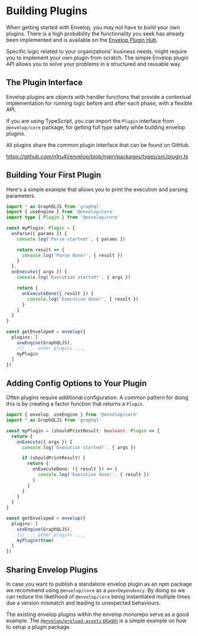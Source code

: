 # Building Plugins

When getting started with Envelop, you may not have to build your own plugins. There is a high probability the functionality you seek has already been implemented and is available on the [Envelop Plugin Hub](/plugins).

Specific logic related to your organizations' business needs, might require you to implement your own plugin from scratch. The simple Envelop plugin API allows you to solve your problems in a structured and reusable way.

## The Plugin Interface

Envelop plugins are objects with handler functions that provide a contextual implementation for running logic before and after each phase, with a flexible API.

If you are using TypeScript, you can import the `Plugin` interface from `@envelop/core` package, for getting full type safety while building envelop plugins.

All plugins share the common plugin interface that can be found on GitHub.

https://github.com/n1ru4l/envelop/blob/main/packages/types/src/plugin.ts

## Building Your First Plugin

Here's a simple example that allows you to print the execution and parsing parameters.

```ts
import * as GraphQLJS from 'graphql'
import { useEngine } from '@envelop/core'
import type { Plugin } from '@envelop/core'

const myPlugin: Plugin = {
  onParse({ params }) {
    console.log('Parse started!', { params })

    return result => {
      console.log('Parse done!', { result })
    }
  },
  onExecute({ args }) {
    console.log('Execution started!', { args })

    return {
      onExecuteDone({ result }) {
        console.log('Execution done!', { result })
      }
    }
  }
}

const getEnveloped = envelop({
  plugins: [
    useEngine(GraphQLJS),
    /// ... other plugins ...,
    myPlugin
  ]
})
```

## Adding Config Options to Your Plugin

Often plugins require additional configuration. A common pattern for doing this is by creating a factor function that returns a `Plugin`.

```ts
import { envelop, useEngine } from '@envelop/core'
import * as GraphQLJS from 'graphql'

const myPlugin = (shouldPrintResult: boolean): Plugin => {
  return {
    onExecute({ args }) {
      console.log('Execution started!', { args })

      if (shouldPrintResult) {
        return {
          onExecuteDone: ({ result }) => {
            console.log('Execution done!', { result })
          }
        }
      }
    }
  }
}

const getEnveloped = envelop({
  plugins: [
    useEngine(GraphQLJS),
    /// ... other plugins ...,
    myPlugin(true)
  ]
})
```

## Sharing Envelop Plugins

In case you want to publish a standalone envelop plugin as an npm package we recommend using `@envelop/core` as a `peerDependency`. By doing so we can reduce the likelihood of `@envelop/core` being instantiated multiple times due a version mismatch and leading to unexpected behaviours.

The existing envelop plugins within the envelop monorepo serve as a good example. The [`@envelop/preload-assets` plugin](https://github.com/n1ru4l/envelop/tree/main/packages/plugins/preload-assets) is a simple example on how to setup a plugin package.
